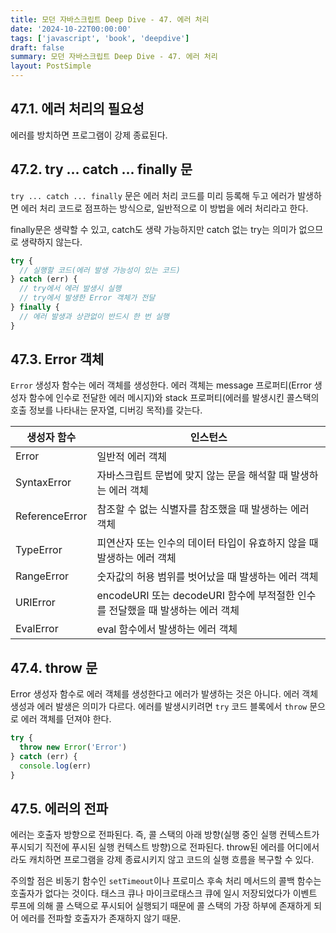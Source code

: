 ```yaml
---
title: 모던 자바스크립트 Deep Dive - 47. 에러 처리
date: '2024-10-22T00:00:00'
tags: ['javascript', 'book', 'deepdive']
draft: false
summary: 모던 자바스크립트 Deep Dive - 47. 에러 처리
layout: PostSimple
---
```


## 47.1. 에러 처리의 필요성

에러를 방치하면 프로그램이 강제 종료된다.

## 47.2. try ... catch ... finally 문

`try ... catch ... finally` 문은 에러 처리 코드를 미리 등록해 두고 에러가 발생하면 에러 처리 코드로 점프하는 방식으로, 일반적으로 이 방법을 에러 처리라고 한다.

finally문은 생략할 수 있고, catch도 생략 가능하지만 catch 없는 try는 의미가 없으므로 생략하지 않는다.

```js
try {
  // 실행할 코드(에러 발생 가능성이 있는 코드)
} catch (err) {
  // try에서 에러 발생시 실행
  // try에서 발생한 Error 객체가 전달
} finally {
  // 에러 발생과 상관없이 반드시 한 번 실행
}
```

## 47.3. Error 객체

`Error` 생성자 함수는 에러 객체를 생성한다. 에러 객체는 message 프로퍼티(Error 생성자 함수에 인수로 전달한 에러 메시지)와 stack 프로퍼티(에러를 발생시킨 콜스택의 호출 정보를 나타내는 문자열, 디버깅 목적)를 갖는다.

| 생성자 함수    | 인스턴스                                                                       |
| -------------- | ------------------------------------------------------------------------------ |
| Error          | 일반적 에러 객체                                                               |
| SyntaxError    | 자바스크립트 문법에 맞지 않는 문을 해석할 때 발생하는 에러 객체                |
| ReferenceError | 참조할 수 없는 식별자를 참조했을 때 발생하는 에러 객체                         |
| TypeError      | 피연산자 또는 인수의 데이터 타입이 유효하지 않을 때 발생하는 에러 객체         |
| RangeError     | 숫자값의 허용 범위를 벗어났을 때 발생하는 에러 객체                            |
| URIError       | encodeURI 또는 decodeURI 함수에 부적절한 인수를 전달했을 때 발생하는 에러 객체 |
| EvalError      | eval 함수에서 발생하는 에러 객체                                               |

## 47.4. throw 문

Error 생성자 함수로 에러 객체를 생성한다고 에러가 발생하는 것은 아니다. 에러 객체 생성과 에러 발생은 의미가 다르다. 에러를 발생시키려면 `try` 코드 블록에서 `throw` 문으로 에러 객체를 던져야 한다.

```js
try {
  throw new Error('Error')
} catch (err) {
  console.log(err)
}
```

## 47.5. 에러의 전파

에러는 호출자 방향으로 전파된다. 즉, 콜 스택의 아래 방향(실행 중인 실행 컨텍스트가 푸시되기 직전에 푸시된 실행 컨텍스트 방향)으로 전파된다. throw된 에러를 어디에서라도 캐치하면 프로그램을 강제 종료시키지 않고 코드의 실행 흐름을 복구할 수 있다.

주의할 점은 비동기 함수인 `setTimeout`이나 프로미스 후속 처리 메서드의 콜백 함수는 호출자가 없다는 것이다. 태스크 큐나 마이크로태스크 큐에 일시 저장되었다가 이벤트 루프에 의해 콜 스택으로 푸시되어 실행되기 때문에 콜 스택의 가장 하부에 존재하게 되어 에러를 전파할 호출자가 존재하지 않기 때문.
